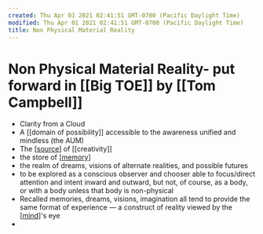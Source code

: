 ```yaml
---
created: Thu Apr 01 2021 02:41:51 GMT-0700 (Pacific Daylight Time)
modified: Thu Apr 01 2021 02:41:51 GMT-0700 (Pacific Daylight Time)
title: Non Physical Material Reality
---
```

# Non Physical Material Reality- put forward in [[Big TOE]] by [[Tom Campbell]]
- Clarity from a Cloud
- A [[domain of possibility]] accessible to the awareness unified and mindless (the AUM)
- The [[source]] of [[creativity]]
- the store of [[memory]]
- the realm of dreams, visions of alternate realities, and possible futures
- to be explored as a conscious observer and chooser able to focus/direct attention and intent inward and outward, but not, of course, as a body, or with a body unless that body is non-physical
- Recalled memories, dreams, visions, imagination all tend to provide the same format of experience — a construct of reality viewed by the [[mind]]'s eye
- 

[//begin]: # "Autogenerated link references for markdown compatibility"
[source]: ../../archives/roam/source "Source"
[memory]: memory "Memory"
[mind]: mind "Mind"
[//end]: # "Autogenerated link references"